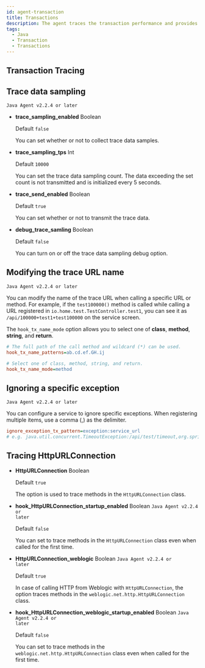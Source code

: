 ```yaml
---
id: agent-transaction
title: Transactions
description: The agent traces the transaction performance and provides the following configurable options.
tags:
  - Java
  - Transaction
  - Transactions
---
```



<Transaction />

## Transaction Tracing


<Transactionprofilingcommon /> 


<Javatransactionprofiling />


<Javahttptransaction />


<Javanonhttptransaction /> 


<Javatracetransaction /> 

## Trace data sampling

<code class="my">Java Agent v2.2.4 or later</code>

- **trace_sampling_enabled** <span class='api'>Boolean</span>

  Default `false`

  You can set whether or not to collect trace data samples.

- **trace_sampling_tps** <span class='type'>Int</span>

  Default `10000`

  You can set the trace data sampling count. The data exceeding the set count is not transmitted and is initialized every 5 seconds.

- **trace_send_enabled** <span class='api'>Boolean</span>

  Default `true`

  You can set whether or not to transmit the trace data.

- **debug_trace_samling** <span class='api'>Boolean</span>

  Default `false`

  You can turn on or off the trace data sampling debug option.

## Modifying the trace URL name

<code class="my">Java Agent v2.2.4 or later</code>

You can modify the name of the trace URL when calling a specific URL or method. For example, if the `test100000()` method is called while calling a URL registered in `io.home.test.TestController.test1`, you can see it as `/api/100000+test1+test100000` on the service screen.

The `hook_tx_name_mode` option allows you to select one of **class**, **method**, **string**, and **return**.

```ini title="whatap.conf"
# The full path of the call method and wildcard (*) can be used.
hook_tx_name_patterns=ab.cd.ef.GH.ij

# Select one of class, method, string, and return.
hook_tx_name_mode=method
```

## Ignoring a specific exception

<code class="my">Java Agent v2.2.4 or later</code>

You can configure a service to ignore specific exceptions. When registering multiple items, use a comma (,) as the delimiter.

```ini title="whatap.conf"
ignore_exception_tx_pattern=exception:service_url
# e.g. java.util.concurrent.TimeoutException:/api/test/timeout,org.springframework.web.util.NestedServletException:/api/posts/test/cexception
```

## Tracing HttpURLConnection

- **HttpURLConnection** <span class='type'>Boolean</span>

  Default `true`

  The option is used to trace methods in the `HttpURLConnection` class.

- **hook_HttpURLConnection_startup_enabled** <span class='type'>Boolean</span> <code class="my">Java Agent v2.2.4 or later</code>

  Default `false`

  You can set to trace methods in the `HttpURLConnection` class even when called for the first time.

- **HttpURLConnection_weblogic** <span class='type'>Boolean</span> <code class="my">Java Agent v2.2.4 or later</code>

  Default `true`

  In case of calling HTTP from Weblogic with `HttpURLConnection`, the option traces methods in the `weblogic.net.http.HttpURLConnection` class.

- **hook_HttpURLConnection_weblogic_startup_enabled** <span class='type'>Boolean</span> <code class="my">Java Agent v2.2.4 or later</code>

  Default `false`

  You can set to trace methods in the `weblogic.net.http.HttpURLConnection` class even when called for the first time.
